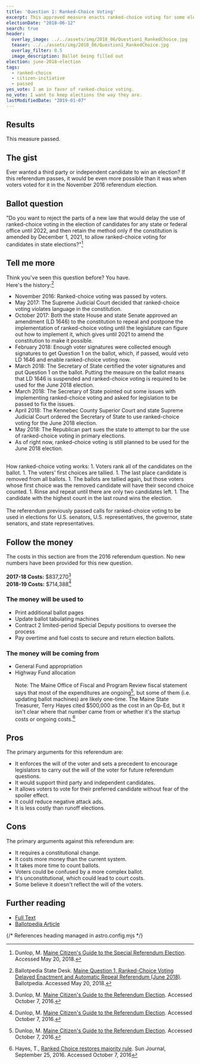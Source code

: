 ```yaml
---
title: 'Question 1: Ranked-Choice Voting'
excerpt: This approved measure enacts ranked-choice voting for some elections.
electionDate: "2018-06-12"
search: true
header:
  overlay_image: ../../assets/img/2018_06/Question1_RankedChoice.jpg
  teaser: ../../assets/img/2018_06/Question1_RankedChoice.jpg
  overlay_filter: 0.5
  image_description: Ballot being filled out
election: june-2018-election
tags:
  - ranked-choice
  - citizen-initiative
  - passed
yes_vote: I am in favor of ranked-choice voting.
no_vote: I want to keep elections the way they are.
lastModifiedDate: "2019-01-07"
---
```


## Results

This measure passed.

## The gist

Ever wanted a third party or independent candidate to win an election? If this referendum passes, it would be even more possible than it was when voters voted for it in the November 2016 referendum election.

## Ballot question

"Do you want to reject the parts of a new law that would delay the use of ranked-choice voting in the election of candidates for any state or federal office until 2022, and then retain the method only if the constitution is amended by December 1, 2021, to allow ranked-choice voting for candidates in state elections?"[^2]

<YesNoTable yesContent={frontmatter.yes_vote} noContent={frontmatter.no_vote} />

## Tell me more

Think you've seen this question before? You have.
<br />
Here's the history:[^1]

- November 2016: Ranked-choice voting was passed by voters.
- May 2017: The Supreme Judicial Court decided that ranked-choice voting violates language in the constitution.
- October 2017: Both the state House and state Senate approved an amendment (LD 1646) to the constitution to repeal and postpone the implementation of ranked-choice voting until the legislature can figure out how to implement it, which gives until 2021 to amend the constitution to make it possible.
- February 2018: Enough voter signatures were collected enough signatures to get Question 1 on the ballot, which, if passed, would veto LD 1646 and enable ranked-choice voting now.
- March 2018: The Secretary of State certified the voter signatures and put Question 1 on the ballot. Putting the measure on the ballot means that LD 1646 is suspended and ranked-choice voting is required to be used for the June 2018 election.
- March 2018: The Secretary of State pointed out some issues with implementing ranked-choice voting and asked for legislation to be passed to fix the issues.
- April 2018: The Kennebec County Superior Court and state Supreme Judicial Court ordered the Secretary of State to use ranked-choice voting for the June 2018 election.
- May 2018: The Republican part sues the state to attempt to bar the use of ranked-choice voting in primary elections.
- As of right now, ranked-choice voting is still planned to be used for the June 2018 election.

<br />
How ranked-choice voting works:
1. Voters rank all of the candidates on the ballot.
1. The voters' first choices are tallied.
1. The last place candidate is removed from all ballots.
1. The ballots are tallied again, but those voters whose first choice was the removed candidate will have their second choice counted.
1. Rinse and repeat until there are only two candidates left.
1. The candidate with the highest count in the last round wins the election.
<br /><br />
The referendum previously passed calls for ranked-choice voting to be used in elections for U.S. senators, U.S. representatives, the governor, state senators, and state representatives.

## Follow the money

The costs in this section are from the 2016 referendum question. No new numbers have been provided for this new question.
<br /><br />**2017-18 Costs:** $837,270[^4]
<br />**2018-19 Costs:** $714,388[^4]

### The money will be used to

- Print additional ballot pages
- Update ballot tabulating machines
- Contract 2 limited-period Special Deputy positions to oversee the process
- Pay overtime and fuel costs to secure and return election ballots.

### The money will be coming from

- General Fund appropriation
- Highway Fund allocation
  <br /><br />
  Note: The Maine Office of Fiscal and Program Review fiscal statement says that most of the expenditures are ongoing[^4], but some of them (i.e. updating ballot machines) are likely one-time. The Maine State Treasurer, Terry Hayes cited $500,000 as the cost in an Op-Ed, but it isn't clear where that number came from or whether it's the startup costs or ongoing costs.[^5]

## Pros

The primary arguments for this referendum are:

- It enforces the will of the voter and sets a precedent to encourage legislators to carry out the will of the voter for future referendum questions.
- It would support third party and independent candidates.
- It allows voters to vote for their preferred candidate without fear of the spoiler effect.
- It could reduce negative attack ads.
- It is less costly than runoff elections.

## Cons

The primary arguments against this referendum are:

- It requires a constitutional change.
- It costs more money than the current system.
- It takes more time to count ballots.
- Voters could be confused by a more complex ballot.
- It's unconstitutional, which could lead to court costs.
- Some believe it doesn't reflect the will of the voters.

## Further reading

- [Full Text](http://www.maine.gov/sos/cec/elec/upcoming/pdf/guide618.pdf)
- [Ballotpedia Article](<https://ballotpedia.org/Maine_Question_1,_Ranked-Choice_Voting_Delayed_Enactment_and_Automatic_Repeal_Referendum_(June_2018)>)

{/* References heading managed in astro.config.mjs */}
[^1]: Ballotpedia State Desk. [Maine Question 1, Ranked-Choice Voting Delayed Enactment and Automatic Repeal Referendum (June 2018)](https://ballotpedia.org/Maine_Question_1,_Ranked-Choice_Voting_Delayed_Enactment_and_Automatic_Repeal_Referendum_(June_2018)). Ballotpedia.  Accessed May 20, 2018.
[^2]: Dunlop, M. [Maine Citizen's Guide to the Special Referendum Election](http://www.maine.gov/sos/cec/elec/upcoming/pdf/guide618.pdf).  Accessed May 20, 2018.
[^3]: Ballotpedia State Desk, [Maine Ranked Choice Voting Initiative, Question 5 (2016)](https://ballotpedia.org/Maine_Ranked_Choice_Voting_Initiative,_Question_5_(2016)). Ballotpedia.  Accessed October 7, 2016.
[^4]: Dunlop, M. [Maine Citizen's Guide to the Referendum Election](http://www.state.me.us/sos/cec/elec/upcoming/citizensguide2016.pdf). Accessed October 7, 2016.
[^5]: Hayes, T., [Ranked Choice restores majority rule](http://www.sunjournal.com/news/columns-analysis/2016/09/25/ranked-choice-restores-majority-rule/1997089).  Sun Journal, September 25, 2016.  Accessed October 7, 2016
